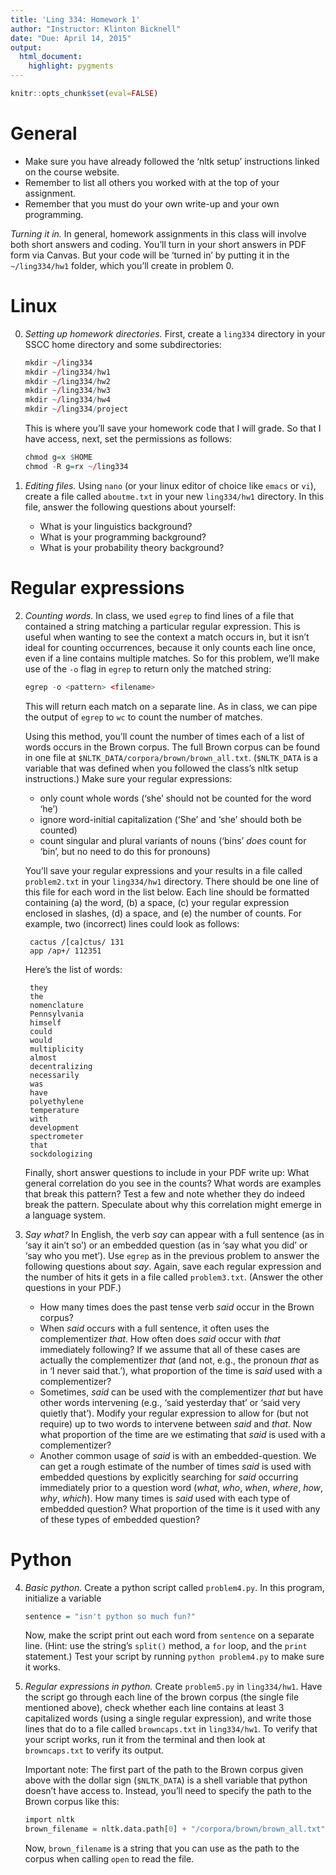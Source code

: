 ```yaml
---
title: 'Ling 334: Homework 1'
author: "Instructor: Klinton Bicknell"
date: "Due: April 14, 2015"
output:
  html_document:
    highlight: pygments
---
```


```r
knitr::opts_chunk$set(eval=FALSE)
```

# General

* Make sure you have already followed the 'nltk setup' instructions linked on the course website.
* Remember to list all others you worked with at the top of your assignment.
* Remember that you must do your own write-up and your own programming.

_Turning it in._ In general, homework assignments in this class will involve both short answers and coding. You'll turn in your short answers in PDF form via Canvas. But your code will be 'turned in' by putting it in the `~/ling334/hw1` folder, which you'll create in problem 0.

# Linux

0. _Setting up homework directories._ First, create a `ling334` directory in your SSCC home directory and some subdirectories:

    ```r
    mkdir ~/ling334
    mkdir ~/ling334/hw1
    mkdir ~/ling334/hw2
    mkdir ~/ling334/hw3
    mkdir ~/ling334/hw4
    mkdir ~/ling334/project
    ```

    This is where you'll save your homework code that I will grade. So that I have access, next, set the permissions as follows:

    ```r
    chmod g=x $HOME
    chmod -R g=rx ~/ling334
    ```

1. _Editing files._ Using `nano` (or your linux editor of choice like `emacs` or `vi`), create a file called `aboutme.txt` in your new `ling334/hw1` directory. In this file, answer the following questions about yourself:

    * What is your linguistics background?
    * What is your programming background?
    * What is your probability theory background?

# Regular expressions

2. _Counting words._ In class, we used `egrep` to find lines of a file that contained a string matching a particular regular expression. This is useful when wanting to see the context a match occurs in, but it isn't ideal for counting occurrences, because it only counts each line once, even if a line contains multiple matches. So for this problem, we'll make use of the `-o` flag in `egrep` to return only the matched string:

    ```r
    egrep -o <pattern> <filename>
    ```

    This will return each match on a separate line. As in class, we can pipe the output of `egrep` to `wc` to count the number of matches.

    Using this method, you'll count the number of times each of a list of words occurs in the Brown corpus. The full Brown corpus can be found in one file at `$NLTK_DATA/corpora/brown/brown_all.txt`. (`$NLTK_DATA` is a variable that was defined when you followed the class's nltk setup instructions.) Make sure your regular expressions:
    
    * only count whole words ('she' should not be counted for the word 'he')
    * ignore word-initial capitalization ('She' and 'she' should both be counted)
    * count singular and plural variants of nouns ('bins' _does_ count for 'bin', but no need to do this for pronouns)
    
    You'll save your regular expressions and your results in a file called `problem2.txt` in your `ling334/hw1` directory. There should be one line of this file for each word in the list below. Each line should be formatted containing (a) the word, (b) a space, (c) your regular expression enclosed in slashes, (d) a space, and (e) the number of counts. For example, two (incorrect) lines could look as follows:
    
        cactus /[ca]ctus/ 131
        app /ap+/ 112351

    Here's the list of words:

        they
        the
        nomenclature
        Pennsylvania
        himself
        could
        would
        multiplicity
        almost
        decentralizing
        necessarily
        was
        have
        polyethylene
        temperature
        with
        development
        spectrometer
        that
        sockdologizing

    Finally, short answer questions to include in your PDF write up: What general correlation do you see in the counts? What words are examples that break this pattern? Test a few and note whether they do indeed break the pattern. Speculate about why this correlation might emerge in a language system.

3. _Say what?_ In English, the verb _say_ can appear with a full sentence (as in
'say it ain't so') or an embedded question (as in 'say what you did' or 'say who you met'). Use `egrep` as in the previous problem to answer the following questions about _say_. Again, save each regular expression and the number of hits it gets in a file called `problem3.txt`. (Answer the other questions in your PDF.)

    * How many times does the past tense verb _said_ occur in the Brown corpus?
    * When _said_ occurs with a full sentence, it often uses the complementizer _that_. How often does _said_ occur with _that_ immediately following? If we assume that all of these cases are actually the complementizer _that_ (and not, e.g., the pronoun _that_ as in 'I never said that.'), what proportion of the time is _said_ used with a complementizer?
    * Sometimes, _said_ can be used with the complementizer _that_ but have other words intervening (e.g., 'said yesterday that' or 'said very quietly that'). Modify your regular expression to allow for (but not require) up to two words to intervene between _said_ and _that_. Now what proportion of the time are we estimating that _said_ is used with a complementizer?
    * Another common usage of _said_ is with an
  embedded-question. We can get a rough estimate of the number of
  times _said_ is used with embedded questions by explicitly
  searching for _said_ occurring immediately prior to a question
  word (_what_, _who_, _when_, _where_, _how_, _why_, _which_). How many times
  is _said_ used with each type of
  embedded question? What proportion of the time is it used with any of these types of
  embedded question?

# Python

4. _Basic python._ Create a python script called `problem4.py`. In this program, initialize a variable

    ```r
    sentence = "isn't python so much fun?"
    ```

    Now, make the script print out each word from `sentence` on a separate line. (Hint: use the string's `split()` method, a `for` loop, and the `print` statement.) Test your script by running `python problem4.py` to make sure it works.

5. _Regular expressions in python._ Create `problem5.py` in `ling334/hw1`. Have the script
go through each line of the brown corpus (the single file mentioned
above), check whether each line contains at least 3 capitalized words
(using a single regular expression), and write those lines that do to a file
called `browncaps.txt` in `ling334/hw1`. To verify that your script works, run it from the terminal
and then look at `browncaps.txt` to verify its output.

    Important note: The first part of the path to the Brown corpus given
above with the dollar sign (`$NLTK_DATA`) is a shell variable that
python doesn't have access to. Instead, you'll need to specify the path to the Brown corpus like this:
    
    ```r
    import nltk
    brown_filename = nltk.data.path[0] + "/corpora/brown/brown_all.txt"
    ```

    Now, `brown_filename` is a string that you can use as the path to the corpus when calling `open` to read the file.